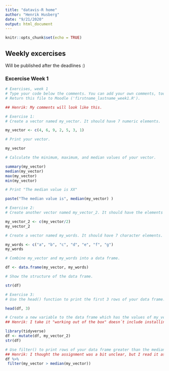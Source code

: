 ```yaml
---
title: "datavis-R home"
author: "Henrik Husberg"
date: "9/21/2020"
output: html_document
---
```


```r
knitr::opts_chunk$set(echo = TRUE)
```

## Weekly excercises

Will be published after the deadlines :)

### Excercise Week 1
```r
# Exercises, week 1
# Type your code below the comments. You can add your own comments, too.
# Return this file to Moodle ('firstname_lastname_week1.R').

## Henrik: My comments will look like this.

# Exercise 1: 
# Create a vector named my_vector. It should have 7 numeric elements.

my_vector <- c(4, 6, 9, 2, 5, 3, 1)

# Print your vector.

my_vector

# Calculate the minimum, maximum, and median values of your vector.

summary(my_vector)
median(my_vector)
max(my_vector)
min(my_vector)

# Print "The median value is XX"

paste("The median value is", median(my_vector) )

# Exercise 2: 
# Create another vector named my_vector_2. It should have the elements of my_vector divided by 2.

my_vector_2 <- c(my_vector/2)
my_vector_2

# Create a vector named my_words. It should have 7 character elements.

my_words <- c("a", "b", "c", "d", "e", "f", "g")
my_words

# Combine my_vector and my_words into a data frame.

df <- data.frame(my_vector, my_words)

# Show the structure of the data frame.

str(df)

# Exercise 3:
# Use the head() function to print the first 3 rows of your data frame.

head(df, 3)

# Create a new variable to the data frame which has the values of my_vector_2 (remember to save the new variable to the data frame object).
## Henrik: I take it "working out of the box" doesn´t include installing packages, just loading them?

library(tidyverse)
df <- mutate(df, my_vector_2)
str(df)

# Use filter() to print rows of your data frame greater than the median value of my_vector.
## Henrik: I thought the assignment was a bit unclear, but I read it as "print rows for which the value of my_vector is larger than the median of my_vector"
df %>% 
 filter(my_vector > median(my_vector))

```
